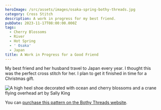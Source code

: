 ```yaml
---
heroImage: /src/assets/images/osaka-spring-bothy-threads.jpg
category: Cross Stitch
description: A work in progress for my best friend.
pubDate: 2023-11-17T08:00:00.000Z
tags:
  - Cherry Blossoms
  - River
  - Hot Spring
  - ' Osaka'
  - Japan
title: A Work in Progress for a Good Friend
---
```


My best friend and her husband travel to Japan every year. I thought this was the perfect cross stitch for her. I plan to get it finished in time for a Christmas gift.

![A high heel shoe decorated with ocean and cherry blossoms and a crane flying overhead art by Sally King](/src/assets/images/osaka-spring-wip.jpg 'Art by Sally King')

You can [purchase this pattern on the Bothy Threads website](https://www.bothythreads.com/shop/kits/osaka-spring 'UK Cross Stitch Kit Store Bothy Threads').
